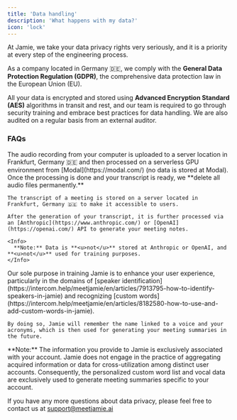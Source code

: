 ```yaml
---
title: 'Data handling'
description: 'What happens with my data?'
icon: 'lock'
---
```


At Jamie, we take your data privacy rights very seriously, and it is a priority at every step of the engineering process.

As a company located in Germany 🇩🇪, we comply with the **General Data Protection Regulation (GDPR)**, the comprehensive data protection law in the European Union (EU).

All your data is encrypted and stored using **Advanced Encryption Standard (AES)** algorithms in transit and rest, and our team is required to go through security training and embrace best practices for data handling. We are also audited on a regular basis from an external auditor.

### FAQs

<AccordionGroup>
  <Accordion title="What happens with your data, and where is it being stored?" defaultOpen={false}>
    The audio recording from your computer is uploaded to a server location in Frankfurt, Germany 🇩🇪 and then processed on a serverless GPU environment from [Modal](https://modal.com/) (no data is stored at Modal). Once the processing is done and your transcript is ready, we **delete all audio files permanently.**

    The transcript of a meeting is stored on a server located in Frankfurt, Germany 🇩🇪 to make it accessible to users.

    After the generation of your transcript, it is further processed via an [Anthropic](https://www.anthropic.com/) or [OpenAI](https://openai.com/) API to generate your meeting notes.

    <Info>
      **Note:** Data is **<u>not</u>** stored at Anthropic or OpenAI, and **<u>not</u>** used for training purposes.
    </Info>
  </Accordion>

  <Accordion title="Does Jamie use your data for training purposes?" defaultOpen={false}>
    Our sole purpose in training Jamie is to enhance your user experience, particularly in the domains of [speaker identification](https://intercom.help/meetjamie/en/articles/7913795-how-to-identify-speakers-in-jamie) and recognizing [custom words](https://intercom.help/meetjamie/en/articles/8182580-how-to-use-and-add-custom-words-in-jamie).

    By doing so, Jamie will remember the name linked to a voice and your acronyms, which is then used for generating your meeting summaries in the future.
  </Accordion>
</AccordionGroup>

<Info>
  **Note:** The information you provide to Jamie is exclusively associated with your account. Jamie does not engage in the practice of aggregating acquired information or data for cross-utilization among distinct user accounts. Consequently, the personalized custom word list and vocal data are exclusively used to generate meeting summaries specific to your account.
</Info>

If you have any more questions about data privacy, please feel free to contact us at [support@meetjamie.ai](mailto:support@meetjamie.ai)